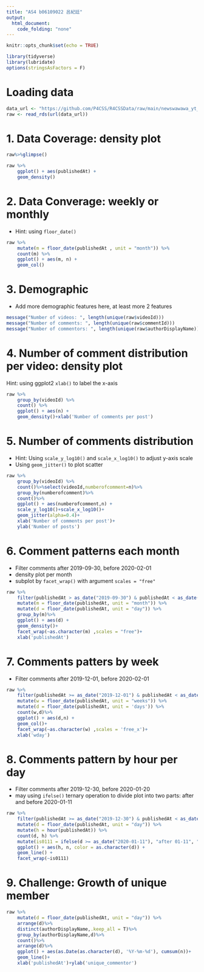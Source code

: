 ```yaml
---
title: "AS4 b06109022 呂紀廷"
output: 
  html_document:
    code_folding: "none"
---
```


```r
knitr::opts_chunk$set(echo = TRUE)
```

```r
library(tidyverse)
library(lubridate)
options(stringsAsFactors = F)
```



# Loading data

```r
data_url <- "https://github.com/P4CSS/R4CSSData/raw/main/newswawawa_yt_comments.rds"
raw <- read_rds(url(data_url))
```



# 1. Data Coverage: density plot

```r
raw%>%glimpse()

raw %>%
    ggplot() + aes(publishedAt) + 
    geom_density()
```

# 2. Data Converage: weekly or monthly
- Hint: using `floor_date()`


```r
raw %>%
    mutate(m = floor_date(publishedAt , unit = "month")) %>% 
    count(m) %>%
    ggplot() + aes(m, n) + 
    geom_col()
```

# 3. Demographic
- Add more demographic features here, at least more 2 features

```r
message("Number of videos: ", length(unique(raw$videoId)))
message("Number of comments: ", length(unique(raw$commentId)))
message("Number of commentors: ", length(unique(raw$authorDisplayName)))
```


# 4. Number of comment distribution per video: density plot
Hint: using ggplot2 `xlab()` to label the x-axis

```r
raw %>%
    group_by(videoId) %>% 
    count() %>%
    ggplot() + aes(n) + 
    geom_density()+xlab('Number of comments per post')
```



# 5. Number of comments distribution
- Hint: Using `scale_y_log10()` and `scale_x_log10()` to adjust y-axis scale
- Using `geom_jitter()` to plot scatter

```r
raw %>%
    group_by(videoId) %>% 
    count()%>%select(videoId,numberofcomment=n)%>%
    group_by(numberofcomment)%>%
    count()%>%
    ggplot() + aes(numberofcomment,n) + 
    scale_y_log10()+scale_x_log10()+
    geom_jitter(alpha=0.4)+
    xlab('Number of comments per post')+
    ylab('Number of posts')

```


# 6. Comment patterns each month
- Filter comments after 2019-09-30, before 2020-02-01 
- density plot per month
- subplot by `facet_wrap()` with argument `scales = "free"`

```r
raw %>%
    filter(publishedAt > as_date("2019-09-30") & publishedAt < as_date("2020-02-01")) %>%
    mutate(m = floor_date(publishedAt, unit = "month")) %>%
    mutate(d = floor_date(publishedAt, unit = "day")) %>%
    group_by(m)%>%
    ggplot() + aes(d) + 
    geom_density()+
    facet_wrap(~as.character(m) ,scales = "free")+
    xlab('publishedAt')
```



# 7. Comments patters by week
- Filter comments after 2019-12-01, before 2020-02-01 


```r
raw %>%
    filter(publishedAt >= as_date("2019-12-01") & publishedAt < as_date("2020-02-01")) %>%
    mutate(w = floor_date(publishedAt, unit = "weeks")) %>%
    mutate(d = floor_date(publishedAt, unit = 'days')) %>%
    count(w,d)%>%
    ggplot() + aes(d,n) + 
    geom_col()+
    facet_wrap(~as.character(w) ,scales = 'free_x')+
    xlab('wday')
```


# 8. Comments pattern by hour per day
- Filter comments after 2019-12-30, before 2020-01-20 
- may using `ifelse()` ternary operation to divide plot into two parts: after and before 2020-01-11


```r
raw %>%
    filter(publishedAt >= as_date("2019-12-30") & publishedAt < as_date("2020-01-20")) %>%
    mutate(d = floor_date(publishedAt, unit = "day")) %>%
    mutate(h = hour(publishedAt)) %>%
    count(d, h) %>%
    mutate(is0111 = ifelse(d >= as_date("2020-01-11"), "after 01-11", "before")) %>%
    ggplot() + aes(h, n, color = as.character(d)) + 
    geom_line() + 
    facet_wrap(~is0111)
```

# 9. Challenge: Growth of unique member

```r
raw %>%
    mutate(d = floor_date(publishedAt, unit = "day")) %>%
    arrange(d)%>%
    distinct(authorDisplayName,.keep_all = T)%>%
    group_by(authorDisplayName,d)%>%
    count()%>%
    arrange(d)%>%
    ggplot() + aes(as.Date(as.character(d), '%Y-%m-%d'), cumsum(n))+ 
    geom_line()+
    xlab('publishedAt')+ylab('unique_commentor')

```

